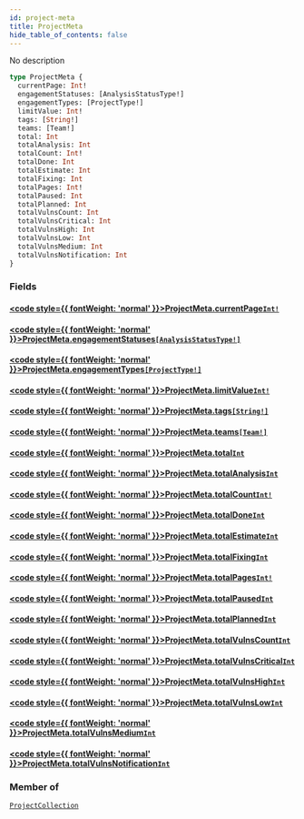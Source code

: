```yaml
---
id: project-meta
title: ProjectMeta
hide_table_of_contents: false
---
```








No description

```graphql
type ProjectMeta {
  currentPage: Int!
  engagementStatuses: [AnalysisStatusType!]
  engagementTypes: [ProjectType!]
  limitValue: Int!
  tags: [String!]
  teams: [Team!]
  total: Int
  totalAnalysis: Int
  totalCount: Int!
  totalDone: Int
  totalEstimate: Int
  totalFixing: Int
  totalPages: Int!
  totalPaused: Int
  totalPlanned: Int
  totalVulnsCount: Int
  totalVulnsCritical: Int
  totalVulnsHigh: Int
  totalVulnsLow: Int
  totalVulnsMedium: Int
  totalVulnsNotification: Int
}
```


### Fields

#### [<code style={{ fontWeight: 'normal' }}>ProjectMeta.<b>currentPage</b></code>](#)<Bullet />[`Int!`](/api/graphql/documentation/scalars/int) <Badge class="secondary" text="non-null"/> <Badge class="secondary" text="scalar"/>
> 
> 

#### [<code style={{ fontWeight: 'normal' }}>ProjectMeta.<b>engagementStatuses</b></code>](#)<Bullet />[`[AnalysisStatusType!]`](/api/graphql/documentation/objects/analysis-status-type) <Badge class="secondary" text="list"/> <Badge class="secondary" text="object"/>
> 
> 

#### [<code style={{ fontWeight: 'normal' }}>ProjectMeta.<b>engagementTypes</b></code>](#)<Bullet />[`[ProjectType!]`](/api/graphql/documentation/objects/project-type) <Badge class="secondary" text="list"/> <Badge class="secondary" text="object"/>
> 
> 

#### [<code style={{ fontWeight: 'normal' }}>ProjectMeta.<b>limitValue</b></code>](#)<Bullet />[`Int!`](/api/graphql/documentation/scalars/int) <Badge class="secondary" text="non-null"/> <Badge class="secondary" text="scalar"/>
> 
> 

#### [<code style={{ fontWeight: 'normal' }}>ProjectMeta.<b>tags</b></code>](#)<Bullet />[`[String!]`](/api/graphql/documentation/scalars/string) <Badge class="secondary" text="list"/> <Badge class="secondary" text="scalar"/>
> 
> 

#### [<code style={{ fontWeight: 'normal' }}>ProjectMeta.<b>teams</b></code>](#)<Bullet />[`[Team!]`](/api/graphql/documentation/objects/team) <Badge class="secondary" text="list"/> <Badge class="secondary" text="object"/>
> 
> 

#### [<code style={{ fontWeight: 'normal' }}>ProjectMeta.<b>total</b></code>](#)<Bullet />[`Int`](/api/graphql/documentation/scalars/int) <Badge class="secondary" text="scalar"/>
> 
> 

#### [<code style={{ fontWeight: 'normal' }}>ProjectMeta.<b>totalAnalysis</b></code>](#)<Bullet />[`Int`](/api/graphql/documentation/scalars/int) <Badge class="secondary" text="scalar"/>
> 
> 

#### [<code style={{ fontWeight: 'normal' }}>ProjectMeta.<b>totalCount</b></code>](#)<Bullet />[`Int!`](/api/graphql/documentation/scalars/int) <Badge class="secondary" text="non-null"/> <Badge class="secondary" text="scalar"/>
> 
> 

#### [<code style={{ fontWeight: 'normal' }}>ProjectMeta.<b>totalDone</b></code>](#)<Bullet />[`Int`](/api/graphql/documentation/scalars/int) <Badge class="secondary" text="scalar"/>
> 
> 

#### [<code style={{ fontWeight: 'normal' }}>ProjectMeta.<b>totalEstimate</b></code>](#)<Bullet />[`Int`](/api/graphql/documentation/scalars/int) <Badge class="secondary" text="scalar"/>
> 
> 

#### [<code style={{ fontWeight: 'normal' }}>ProjectMeta.<b>totalFixing</b></code>](#)<Bullet />[`Int`](/api/graphql/documentation/scalars/int) <Badge class="secondary" text="scalar"/>
> 
> 

#### [<code style={{ fontWeight: 'normal' }}>ProjectMeta.<b>totalPages</b></code>](#)<Bullet />[`Int!`](/api/graphql/documentation/scalars/int) <Badge class="secondary" text="non-null"/> <Badge class="secondary" text="scalar"/>
> 
> 

#### [<code style={{ fontWeight: 'normal' }}>ProjectMeta.<b>totalPaused</b></code>](#)<Bullet />[`Int`](/api/graphql/documentation/scalars/int) <Badge class="secondary" text="scalar"/>
> 
> 

#### [<code style={{ fontWeight: 'normal' }}>ProjectMeta.<b>totalPlanned</b></code>](#)<Bullet />[`Int`](/api/graphql/documentation/scalars/int) <Badge class="secondary" text="scalar"/>
> 
> 

#### [<code style={{ fontWeight: 'normal' }}>ProjectMeta.<b>totalVulnsCount</b></code>](#)<Bullet />[`Int`](/api/graphql/documentation/scalars/int) <Badge class="secondary" text="scalar"/>
> 
> 

#### [<code style={{ fontWeight: 'normal' }}>ProjectMeta.<b>totalVulnsCritical</b></code>](#)<Bullet />[`Int`](/api/graphql/documentation/scalars/int) <Badge class="secondary" text="scalar"/>
> 
> 

#### [<code style={{ fontWeight: 'normal' }}>ProjectMeta.<b>totalVulnsHigh</b></code>](#)<Bullet />[`Int`](/api/graphql/documentation/scalars/int) <Badge class="secondary" text="scalar"/>
> 
> 

#### [<code style={{ fontWeight: 'normal' }}>ProjectMeta.<b>totalVulnsLow</b></code>](#)<Bullet />[`Int`](/api/graphql/documentation/scalars/int) <Badge class="secondary" text="scalar"/>
> 
> 

#### [<code style={{ fontWeight: 'normal' }}>ProjectMeta.<b>totalVulnsMedium</b></code>](#)<Bullet />[`Int`](/api/graphql/documentation/scalars/int) <Badge class="secondary" text="scalar"/>
> 
> 

#### [<code style={{ fontWeight: 'normal' }}>ProjectMeta.<b>totalVulnsNotification</b></code>](#)<Bullet />[`Int`](/api/graphql/documentation/scalars/int) <Badge class="secondary" text="scalar"/>
> 
> 



### Member of

[`ProjectCollection`](/api/graphql/documentation/objects/project-collection)  <Badge class="secondary" text="object"/>



